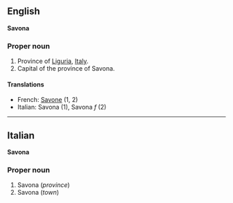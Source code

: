 ==English==
'''Savona'''

===Proper noun===

#Province of [[Liguria]], [[Italy]].
#Capital of the province of Savona.

====Translations====

*French: [[Savone]] (1, 2)
*Italian: Savona (1), Savona ''f'' (2)

----

==Italian==
'''Savona'''

===Proper noun===

#Savona (''province'')
#Savona (''town'')